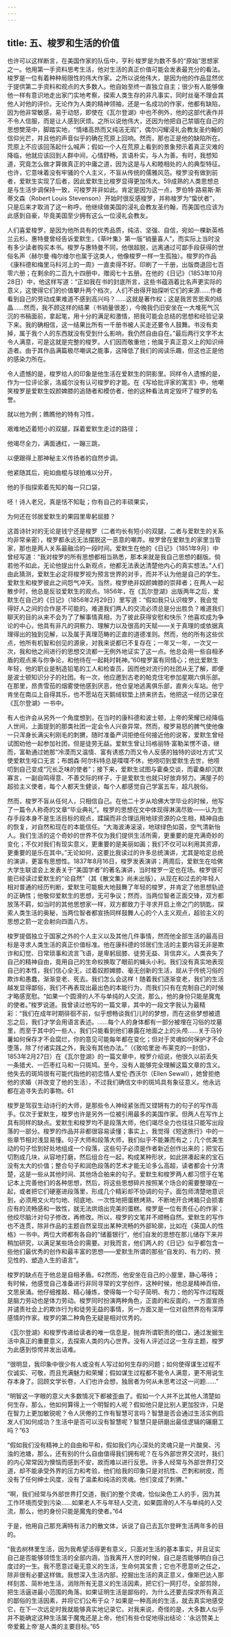 ```yaml
---
---
---
```

title: 五、梭罗和生活的价值
---




也许可以这样断言，在美国作家的队伍中，亨利·梭罗是为数不多的“原始”思想家之一。他用第一手资料思考生活，他对生活的真正价值可能会发表最充分的看法。梭罗是一位有着种种局限性的伟大作家。之所以说他伟大，是因为他的作品显然优于提供第二手资料和观点的大多数人。他自始至终一直独立自主；很少有人能够像他一样有意识地走出家门实地考察，探索人类生存的非凡事实，同时丝毫不理会其他人对他的评价。无论作为人类的精神领袖，还是一名成功的作家，他都有缺陷，因为他非常敏感，易于动怒，即使在《瓦尔登湖》中也不例外，他的这部代表作并不令人信服，而是让人感到厌烦。之所以说他伟大，还因为他把自己禁锢在自己的思想樊笼中，脚踏实地，“情绪高昂而又纯洁无瑕”，偶尔闪耀浸礼会教友圣约翰的信仰光芒，并且他的声音似乎的确在荒原上回响。然而，那也正是他的缺陷所在。荒原上不应该回荡起什么喊声；假如一个人在荒原上看到的景象预示着真正灾难的降临，他就应该回到人群中间，心情舒畅，言语朴实，与人为善。有时，我想知道，究竟怎么做才算做真正的中庸之道，因为这是与人和睦相处的人的典型特征。也许，它意味着没有牢骚的个人主义，不盲从传统的儒雅风范。梭罗没有做到前者，爱默生实现了后者，因此爱默生比梭罗显得更加伟大。59成熟的人类思想总是与生活步调保持一致，可梭罗并非如此。肯定是因为这一点，罗伯特·路易斯·斯蒂文森（Robert Louis Stevenson）开始时很反感梭罗，并称梭罗为“蛰伏者”，只是后来才取消了这一称呼。他继续做美国的浸礼会教友圣约翰，而美国也应该为此感到自豪，毕竟美国至少拥有这么一位浸礼会教友。

人们喜爱梭罗，是因为他所具有的优秀品质，纯洁、坚强、自信，宛如一棵新英格兰云杉。惠特曼曾经告诉爱默生，《草叶集》第一版“销量喜人”，而实际上当时没有多少读者购买本书。梭罗与惠特曼不同，他很超脱，远离通过可鄙手段获得的世俗名声（赫尔曼·梅尔维尔也属于这类人，他像梭罗一样一生孤独）。梭罗的作品《康科德和梅里马科河上的一周》一直卖得不好。印刷了一千册，出版商退回七百零六册；在剩余的二百九十四册中，赠阅七十五册。在他的《日记》（1853年10月28日）中，他这样写道：“正如我在书的封底所言，这些书蕴涵着比名声更实际的意义，这使得它们的价值攀升两个档次，人们不由得开始探听它们的来源……作者看到自己的劳动成果难道不感到高兴吗？……这就是著作权；这是我苦苦思索的结晶……然而，我不顾这样的结果（书销量很差），今晚我仍旧安坐在一大堆死气沉沉的书稿面前，拿起笔，用十分的满足和激情，把我可能会总结的思想和经验记录下来。我的确相信，这一结果比所有一千册书被人买走还要令人鼓舞。书没有卖掉，属于我个人的东西就没有受到什么影响，我仍然自由自在。”最后两行文字不太令人满意，可是这就是完整的梭罗。人们因而敬重他；他属于真正意义上的知识缔造者。由于其作品满篇极尽嘲讽之能事，这降低了我们的阅读乐趣，但这也正是他的感染力所在。

令人遗憾的是，梭罗给人的印象是他生活在爱默生的阴影里。同样令人遗憾的是，作为一位评论家，洛威尔没有认可梭罗的才能。在《写给批评家的寓言》中，他嘲笑梭罗是爱默生奴颜婢膝的追随者和模仿者，他的这种看法肯定毁坏了梭罗的名誉。

就以他为例；瞧瞧他的特有习性，

艰难地迈着短小的双腿，踩着爱默生走过的路径；

他竭尽全力，满面通红，一蹦三跳，

以便跟得上那神秘主义传扬者的自然步调。

他紧随其后，宛如曲棍与球拍难以分开，

他的手指探索着先知的每一只口袋，

呸！诗人老兄，真是恬不知耻；你有自己的丰硕果实，

为何还在邻居爱默生的果园里卑躬屈膝？

这首诗针对的无论是钱宁还是梭罗（二者均长有短小的双腿，二者与爱默生的关系均非常亲密），梭罗都永远无法摆脱这一恶意的嘲弄。梭罗曾在爱默生的家里当管家，那也是两人关系最融洽的一段时间。爱默生在他的《日记》（1851年9月）中曾经写道：“我对梭罗的所有思想都相当熟悉，那本来就是我自己思想的翻版。倘若他不如此，无论他提出什么新观点，他都无法表达清楚他内心的真实想法。”人们由此猜测，爱默生必定将梭罗视为预言世界的对手，而并不认为他是自己的学生。爱默生和梭罗彼此之间怨气冲天。当然，梭罗绝非奴颜婢膝的崇拜者；在两人一起散步时，他总是反驳爱默生的观点。1856年，在《瓦尔登湖》出版两年之后，爱默生在自己的《日记》（1856年2月29日）里写道：“假如我只认识梭罗，我会觉得好人之间的合作是不可能的。难道我们两人的交流必须总是分出胜负？难道我们聊天的目的从来不会为了了解事情真相，为了彼此获得安慰和快乐？他喜欢成为争论的中心，他具有非凡的洞察力、理解力以及很高的天赋——关于真理的或依据真理得出的独到见解，以及属于真理范畴的正直的道德准则。然而，他的所有这些优点，他所有机智和创见的源泉，对我来说都已不复存在；一年又一年，一次又一次，我和他之间进行的思想交流都一无例外地证实了这一点。他总会用一些自相矛盾的观点来与你争论，和他待在一起耗时耗神。”60梭罗富有同情心；他比爱默生年轻，他的职业是制造铅笔的工人和检查员，因而他对流行的社团从无了解，即便是波士顿知识分子的社团。有一次，他应邀到古老的帕克住宅参加星期六俱乐部。在那里，昂贵雪茄的烟雾使他感到厌恶，他仓皇地逃离俱乐部，直奔火车站。他宁肯坐在南瓜上自得其乐，也不愿站在天鹅绒软垫上挤来挤去。他把这一经历记录在《瓦尔登湖》一书中。

有人也许会从另外一个角度想到，在当时的康科德和波士顿，上帝的荣耀已经降临人世间，上面提到的那类社团一定会令人兴奋异常。然而，梭罗易怒的脾气使他像一只浑身长满尖利刚毛的刺猬，随时准备严词拒绝任何接近他的说客，爱默生曾经试图劝他一起参加社团，但是徒劳无益。爱默生曾让玛格丽特·富勒呆愣不语，继而，富勒通过她那“冷漠而又温情、富有诱惑力而又令人反感的独特的谈吐方式”又使爱默生哑口无言；布朗森·阿尔科特总是喋喋不休，他唠叨到爱默生去世，他唠叨到自己变成“冗长乏味的使者”；接下来，爱默生试图与霍桑交谈，而霍桑却沉默寡言，一副自鸣得意、不善交际的样子，于是爱默生也就只好放弃努力。满屋子的超验主义使者，每个人都天生健谈，每个人都感觉自己学富五车，超凡脱俗。

然而，梭罗不盲从任何人，只相信自己。在他二十岁从哈佛大学毕业的时候，他写了一篇令人称奇的文章“毕业典礼”。梭罗的思想在文中体现得淋漓尽致——认为生存手段本身不是生活目标的观点，蹂躏而非合理运用地球资源的众生相，精神自由的恢复，对自然和现在的本能信任。“大海波涛滚滚，地球绿色如茵，空气清新怡人。我们生活的这个奇妙的世界不仅为我们提供生活所需，更重要的是充满奇妙的变化；不仅对我们有现实意义，更重要的是美丽如画；我们不仅可以利用其资源，更重要的是乐在其中。”无论如何，这要比我读过的许多总统演讲，尤其是哈定总统的演讲，更富有思想性。1837年8月16日，梭罗发表演讲；两周后，爱默生在哈佛大学生联谊会上发表关于“美国学者”的著名演讲，当时梭罗一定也在场。梭罗很可能已经读过爱默生的“论自然”（其《散文集》尚未出版）。从现在和过去的年轻人相对普通的经历判断，爱默生可能极大地鼓舞了年轻的梭罗，并肯定了他思想轨迹的正确性；他敬仰爱默生的思想，无可争议；然而，当两位智者正面交锋，双方都放荡不羁，如当时的其他思想家一样，双方都致力于寻求开启上帝之门的钥匙，探索人类生活的奥秘，当两位智者都宣扬同样鼓舞人心的个人主义观点，超验主义的思想之箭一定会射向四面八方。

梭罗提倡独立于国家之外的个人主义以及其他几件事情，然而他全部生活的最高目标是寻求人类生活的真正价值标准。他在康科德的邻居们生活的主要内容无非是欺诈和幻觉、日常琐事和流言飞语，是卑躬屈膝、徒劳无益、背信弃义。人类丧失了自己的精神自由，竟用自己的生命权换取了眼前的蝇头小利。我们没有真实地表现自己的本性，我们信心全无，过着奴颜婢膝、毫无创新的生活，屈从于传统习俗的欺诈和愚蠢，渐渐变老、死去。我们怎么会这样！随着我们逐渐变老，我们的生活越发显得鄙俗，我们不再表现出最出色的本能行为，而我们只有在克制自己的时候才略感宽慰。“如果一个圆滑的人不与单纯的人交流，那么，他的身份只能是魔鬼的使者。”梭罗说道。我曾读过他写的一篇文章，其中的一段文字我认为最精彩：“我们在成年时期徘徊不前，似乎想畅谈我们儿时的梦想，而在这些梦想被遗忘之后，我们才学会用语言表述。……每个人的身体都有一部分被埋在习俗的坟墓里，而至于其中的一些人，我们只能看到他们暴露在地面之上的头颅……关于马铃薯如何保存才不会腐烂，你的意见可能每年都在变化；但对于灵魂如何保护才不会堕落，除了付诸实践之外，我没有其他办法。”（《致哈里逊·布莱克的一封信》，1853年2月27日）在《瓦尔登湖》的一篇文章中，梭罗介绍说，他很久以前丢失一条猎犬、一匹枣红马和一只斑鸠。至今，没有人能够完全理解这篇文章的含义。他失去的斑鸠很有可能代指他的初恋情人爱伦·西沃尔（Ellen Sewall），她曾拒绝他的求婚（并改变了他的生活），不过我们确信文中的斑鸠具有象征意义。他永远都在追寻失去的事物。61

梭罗是驾驭生动诗行的大师，是那些令人神经紧张而又铿锵有力的句子的写作高手。仅次于爱默生，梭罗也许是另外一位被引用最多的美国作家。但两人在写作上具有同样的缺点。爱默生和梭罗均不是段落大师，他们竭尽全力也往往只能写出段落的一部分。梭罗的作品并非都很容易读懂；事实上，我觉得《短途旅行》中的一些章节相对浅显易懂。句子大师和段落大师，我们似乎不能兼而有之；几个优美生动的句子恰到好处地组成一个段落，这些句子必须是作者新近创作出来的；把宝石切割成几块，从容地打磨，然后组合在一起，构成某种形状，如此拼凑起来的宝石没有太大的价值；整合句子和润色段落的艺术才能无论多么高超，读者都会十分清楚，这是一些从其他时间、其他场合舶来的句子。爱默生和梭罗两人都习惯于在笔记本上完善他们的各种思想，然后，将这些思想碎片按照某个场合的需要整理在一起，或者把它们硬塞进段落里，形成几个精彩却不协调的句子。面包师清楚地意识到，必须用文火均匀地、彻底地、一次性地把蛋糕烤熟，不断地开合烤箱只会损害应有的流畅感和一致性，就无法烘焙出完美的蛋糕。梭罗是一位有责任心的作家；他绞尽脑汁对句子修改，再修改。所以，梭罗的文笔并不顺畅自然。爱默生的写作也不连贯，除非作品的主题自然呈现出某种流畅的外部轮廓，比如在《英国人的性格》一书中。两位大师都有各自的“储蓄银行”，他们自发的思想在那儿储存下来并稍加研究，以满足某些场合的需要。对我而言，他们两人的《日记》似乎都包含一些他们最优秀的创作和最丰富的思想——爱默生所谓的那些“自发的、有力的、预见性的、塑造人生的语言”。

梭罗的缺点在于他总是自相矛盾。62然而，他安坐在自己的小屋里，静心等待；有时候，他感觉自己准备进行非同寻常的文学创作，这种时候，他总是精神百倍，文思泉涌。他仔细推敲、精心锤炼，使得每一个句子简明、有力；他的写作过程既是脑力劳动也是体力劳动。梭罗同时扮演两种角色，正面的和反面的，一方面宣扬并谴责社会上的欺诈行为和徒劳无益的事情，另一方面又是一位对自然界抱有深厚感情的作家。梭罗的第二种角色无疑是相对优秀的。

《瓦尔登湖》和梭罗传递给读者的唯一信息是，抛弃所谓职责的借口，通过发掘生活中真正的重要意义，去探索人类的内心世界。没有人评述过这一生存主题，梭罗为此感到惊愕并发出诘难。

“很明显，我印象中很少有人或没有人写过如何生存的问题；如何使得谋生过程不仅诚实、可敬，而且充满魅力和荣耀；假如谋生过程都不能令人满意，更不用说生存本身了。回顾文学长卷，人们也许会想，独居者为何从未思考过这一问题……”

“明智这一字眼的意义大多数情况下都被歪曲了。假如一个人并不比其他人清楚如何生存，那么，他如何算得上一个明智的人呢？假如他只是比别人更加狡诈，只是在智力上更加敏锐呢？令人厌倦的工作有智慧可言吗？智慧是否会通过生活实例启发人们如何成功？生活中是否可以没有智慧呢？智慧只是研磨出最佳逻辑的碾磨工吗？”63

“假如我们没有精神上的自由和平和，假如我们内心深处的灵魂只是一片酸臭、污浊的池塘，那么，还有别的什么自由值得我们拥有呢？在与外部世界交流时，我们的内心常常因为懊恼而感到不安，故而难以进行反思。许多人经常与外部世界打交道，却不能承受外界的压力和考验，他们给我的印象只是对抗性、芒刺和树皮，而没有了任何绅士风度，没有了温柔和纯洁的灵魂。他们变成了刺猬。”

“啊，我们经常与外部世界打交道，我们的整个灵魂，恰似染色工人的手，因为其工作环境而受到污染……如果老人不与年轻人交流，如果圆滑的人不与单纯的人交流，那么，他的身份只能是魔鬼的使者。”64

于是，他用自己那充满特有活力的散文体，诉说了自己去瓦尔登畔生活两年多的目的。

“我去树林里生活，因为我希望活得更有意义，只面对生活的基本事实，并且证实自己是否能够领悟生活的全部内涵，当我离开人世的时候，自己是否能够明白自己度过的一生。我不愿意过毫无意义的生活，生命何其宝贵；它也不愿意听之任之，除非很有必要这样做。我想深入生活内部，挖掘出生活的真正意义，像斯巴达人那样刻苦、简朴地生活，消除所有无意义的生活因素，把它们一网打尽，全部剪除，把生活逼进最小范围的角落。如果证明生活是鄙俗的，为什么还要去探求所有真正的鄙俗的生活因素，并将它们公布于众？如果是一种高尚的生活，就去真实地感受它，在下一次远足时我就能够真实地记录它。对我来说，奇怪的是，大多数人似乎并不能确定这种生活属于魔鬼还是上帝，他们有些仓促地得出结论：‘永远赞美上帝爱戴上帝’是人类的主要目标。”65